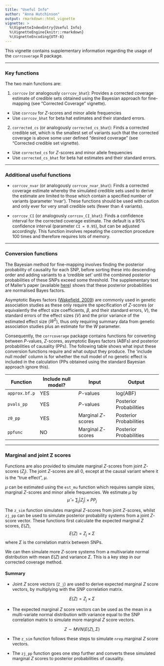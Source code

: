 ```yaml
---
title: "Useful Info"
author: "Anna Hutchinson"
output: rmarkdown::html_vignette
vignette: >
  %\VignetteIndexEntry{Useful Info}
  %\VignetteEngine{knitr::rmarkdown}
  %\VignetteEncoding{UTF-8}
---
```


This vignette contains supplementary information regarding the usage of the `corrcoverage` R package. 

---

### Key functions

The two main functions are:

1. `corrcov` (or analogously `corrcov_bhat`): Provides a corrected coverage estimate of credible sets obtained using the Bayesian approach for fine-mapping (see "Corrected Coverage" vignette).

* Use `corrcov` for $Z$-scores and minor allele frequencies 
* Use `corrcov_bhat` for beta hat estimates and their standard errors.

2. `corrected_cs` (or analogously `corrected_cs_bhat`): Finds a corrected credible set, which is the smallest set of variants such that the corrected coverage is above some user defined "desired coverage" (see "Corrected credible set vignette).

* Use `corrected_cs` for $Z$-scores and minor allele frequencies 
* Use `corrected_cs_bhat` for beta hat estimates and their standard errors.

---

### Additional useful functions

* `corrcov_nvar` (or analogously `corrcov_nvar_bhat`): Finds a corrected coverage estimate whereby the simulated credible sets used to derive the estimate are limited to those which contain a specified number of variants (parameter 'nvar'). These functions should be used with caution and only ever for very small credible sets (fewer than 4 variants).

* `corrcov_CI` (or analogously `corrcov_CI_bhat`): Finds a confidence interval for the corrected coverage estimate. The default is a 95% confidence interval (parameter `CI = 0.95`), but can be adjusted accordingly. This function involves repeating the correction procedure 100 times and therefore requires lots of memory. 

----

### Conversion functions

The Bayesian method for fine-mapping involves finding the posterior probability of causality for each SNP, before sorting these into descending order and adding variants to a 'credible set' until the combined posterior probabilities of these SNPs exceed some threshold. The supplementary text of Maller's paper (available [here](https://media.nature.com/original/nature-assets/ng/journal/v44/n12/extref/ng.2435-S1.pdf)) shows that these posterior probabilities are normalised Bayes factors. 

Asymptotic Bayes factors ([Wakefield, 2009](https://onlinelibrary.wiley.com/doi/abs/10.1002/gepi.20359)) are commonly used in genetic association studies as these only require the specification of $Z$-scores (or equivalently the effect size coefficients, $\beta$, and their standard errors, $V$), the standard errors of the effect sizes ($V$) and the prior variance of the estimated effect size ($W^2$), thus only requiring summary data from genetic association studies plus an estimate for the $W$ parameter. 

Consequently, the `corrcoverage` package contains functions for converting between $P$-values, $Z$-scores, asymptotic Bayes factors (ABFs) and posterior probabilities of causality (PPs). The following table shows what input these conversion functions require and what output they produce. The 'include null model' column is for whether the null model of no genetic effect is included in the calculation (PPs obtained using the standard Bayesian approach ignore this).

Function | Include null model? | Input | Output 
--- | --- | --- | ---
`approx.bf.p` | YES |  $P$-values | log(ABF) |
`pvals_pp` | YES | $P$-values | Posterior Probabilities |
`z0_pp` | YES | Marginal $Z$-scores | Posterior Probabilities |
`ppfunc` | NO | Marginal $Z$-scores | Posterior Probabilities |

---

### Marginal and joint Z scores

Functions are also provided to simulate marginal $Z$-scores from joint $Z$-scores ($Z_j$). The joint $Z$-scores are all 0, except at the causal variant where it is the "true effect", $\mu$. 

$\mu$ can be estimated using the `est_mu` function which requires sample sizes, marginal $Z$-scores and minor allele frequencies. We estimate $\mu$ by
$$\hat\mu=\sum_{j}|Z_j|\times PP_j$$

The `z_sim` function simulates marginal $Z$-scores from joint $Z$-scores, whilst `zj_pp` can be used to simulate posterior probability systems from a joint $Z$-score vector. These functions first calculate the expected marginal $Z$ scores, $E(Z)$,
$$E(Z)=Z_j \times \Sigma$$
where $\Sigma$ is the correlation matrix between SNPs. 

We can then simulate more $Z$-score systems from a multivariate normal distribution with mean $E(Z)$ and variance $\Sigma$. This is a key step in our corrected coverage method.

#### Summary

* Joint $Z$ score vectors (`Z_j`) are used to derive expected marginal $Z$ score vectors, by multiplying with the SNP correlation matrix.

$$E(Z)=Z_j \times \Sigma$$

* The expected marginal $Z$ score vectors can be used as the mean in a multi-variate normal distribution with variance equal to the SNP correlation matrix to simulate more marginal $Z$ score vectors.

$$Z \sim MVN(E(Z),\Sigma)$$

* The `z_sim` function follows these steps to simulate `nrep` marginal $Z$ score vectors. 

* The `zj_pp` function goes one step further and converts these simulated marginal $Z$ scores to posterior probabilities of causality. 

